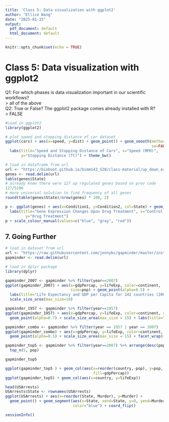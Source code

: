 ```yaml
---
title: 'Class 5: Data visualization with ggplot2'
author: "Ellice Wang"
date: "2025-01-15"
output:
  pdf_document: default
  html_document: default
---
```


```r
knitr::opts_chunk$set(echo = TRUE)
```

# Class 5: Data visualization with ggplot2

Q1: For which phases is data visualization important in our scientific workflows?\
\> all of the above \
Q2: True or False? The ggplot2 package comes already installed with R?\
\> FALSE


```r
#Load in ggplot2
library(ggplot2)

# plot speed and stopping distance of car dataset
ggplot(cars) + aes(x=speed, y=dist) + geom_point() + geom_smooth(method=lm,
                                                                 se=FALSE) + 
  labs(title="Speed and Stopping Distance of Cars", x="Speed (MPH)",
       y="Stopping Distance (ft)") + theme_bw()
```

```r

# load in dataframe from url
url <- "https://bioboot.github.io/bimm143_S20/class-material/up_down_expression.txt"
genes <- read.delim(url)
table(genes$State)
# already knew there were 127 up regulated genes based on prev code
127/5196
# more universal solution to find frequency of all genes
round(table(genes$State)/nrow(genes) * 100, 2)

p <- ggplot(genes) + aes(x=Condition1, y=Condition2, col=State) + geom_point() +
  labs(title="Gene Expression Changes Upon Drug Treatment", x="Control (no drug)",
         y="Drug Treatment")
p + scale_colour_manual(values=c("blue", "gray", "red"))

```

## 7. Going Further

```r
# load in dataset from url
url <- "https://raw.githubusercontent.com/jennybc/gapminder/master/inst/extdata/gapminder.tsv"
gapminder <- read.delim(url)

# load in dplyr package
library(dplyr)

gapminder_2007 <- gapminder %>% filter(year==2007)
ggplot(gapminder_2007) + aes(x=gdpPercap, y=lifeExp, color=continent,
                             size=pop) + geom_point(alpha=0.5) + 
  labs(title="Life Expectancy and GDP per Capita for 142 countries (2007)") +
  scale_size_area(max_size=10)

gapminder_1957 <- gapminder %>% filter(year==1957)
ggplot(gapminder_1957) + aes(x=gdpPercap, y=lifeExp, color=continent, size=pop)+
  geom_point(alpha=0.7) + scale_size_area(max_size = 15) + labs(title="1957")

gapminder_combo <- gapminder %>% filter(year == 1957 | year == 2007)
ggplot(gapminder_combo) + aes(x=gdpPercap, y=lifeExp, color=continent, size=pop) +
  geom_point(alpha=0.5) + scale_size_area(max_size = 15) + facet_wrap(~year)

```

```r

gapminder_top5 <- gapminder %>% filter(year==2007) %>% arrange(desc(pop)) %>%
  top_n(5, pop)

gapminder_top5

ggplot(gapminder_top5 ) + geom_col(aes(x=reorder(country,-pop), y=pop, 
                                       fill=gdpPercap))
ggplot(gapminder_top5) + geom_col(aes(x=country, y=lifeExp))

```

```r

head(USArrests)
USArrests$State <- rownames(USArrests)
ggplot(USArrests) + aes(x=reorder(State, Murder), y=Murder) +
  geom_point() + geom_segment(aes(x=State, xend=State, y=0, yend=Murder), 
                              color="blue") + coord_flip()

```

```r
sessionInfo()
```

